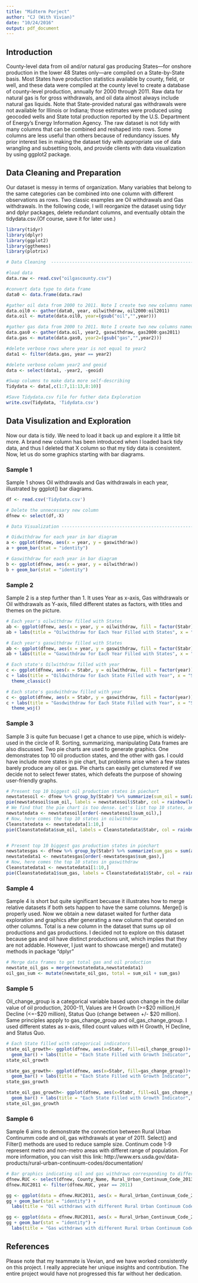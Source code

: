 ```yaml
---
title: "Midterm Porject"
author: "CJ (With Vivian)"
date: "10/24/2016"
output: pdf_document
---
```

## Introduction

County-level data from oil and/or natural gas producing States—for onshore production in the lower 48 States only—are compiled on a State-by-State basis. Most States have production statistics available by county, field, or well, and these data were compiled at the county level to create a database of county-level production, annually for 2000 through 2011. Raw data for natural gas is for gross withdrawals, and oil data almost always include natural gas liquids. Note that State-provided natural gas withdrawals were not available for Illinois or Indiana; those estimates were produced using geocoded wells and State total production reported by the U.S. Department of Energy’s Energy Information Agency. The raw dataset is not tidy with many columns that can be combined and reshaped into rows. Some columns are less useful than others because of redundancy issues. My prior interest lies in making the dataset tidy with appropriate use of data wrangling and subsetting tools, and provide clients with data visualization by using ggplot2 package. 

## Data Cleaning and Preparation

Our dataset is messy in terms of organization. Many variables that belong to the same categories can be combined into one column with different observations as rows. Two classic examples are Oil withdrawals and Gas withdrawals. In the following code, I will reorganize the dataset using tidyr and dplyr packages, delete redundant columns, and eventually obtain the tidydata.csv.(Of course, save it for later use.)
```r
library(tidyr)
library(dplyr)
library(ggplot2)
library(ggthemes)
library(plotrix)

# Data Cleaning  ----------------------------------------------------------

#load data
data.raw <- read.csv("oilgascounty.csv")

#convert data type to data frame
data0 <- data.frame(data.raw)

#gather oil data from 2000 to 2011. Note I create two new columns named year and oidwithdraw
data.oil0 <- gather(data0, year, oilwithdraw, oil2000:oil2011)
data.oil <- mutate(data.oil0, year=(gsub("oil","",year)))

#gather gas data from 2000 to 2011. Note I create two new columns named year2 and gaswithdraw
data.gas0 <- gather(data.oil, year2, gaswithdraw, gas2000:gas2011)
data.gas <- mutate(data.gas0, year2=(gsub("gas","",year2)))

#delete verbose rows where year is not equal to year2
data1 <- filter(data.gas, year == year2)

#delete verbose column year2 and geoid
data <- select(data1, -year2, -geoid)

#Swap columns to make data more self-describing
Tidydata <- data[,c(1:7,11:13,8:10)]

#Save Tidydata.csv file for futher data Exploration
write.csv(Tidydata, 'Tidydata.csv')

```

## Data Visulization and Exploration

Now our data is tidy. We need to load it back up and explore it a little bit more. A brand new column has been introduced when I loaded back tidy data, and thus I deleted that X column so that my tidy data is consistent. Now, let us do some graphics starting with bar diagrams. 

### Sample 1 

Sample 1 shows Oil withdrawals and Gas withdrawals in each year, illustrated by ggplot() bar diagrams. 

```r
df <- read.csv('Tidydata.csv')

# Delete the unnecessary new column
dfnew <- select(df,-X)

# Data Visualization ------------------------------------------------------------

# Oidwithdraw for each year in bar diagram
a <- ggplot(dfnew, aes(x = year, y = gaswithdraw)) 
a + geom_bar(stat = "identity")

# Gaswithdraw for each year in bar diagram
b <- ggplot(dfnew, aes(x = year, y = oilwithdraw)) 
b + geom_bar(stat = "identity")
```

### Sample 2

Sample 2 is a step further than 1. It uses Year as x-axis, Gas withdrawals or Oil withdrawals as Y-axis, filled different states as factors, with titles and themes on the picture.  

```r
# Each year's oilwithdraw filled with States
ab <- ggplot(dfnew, aes(x = year, y = oilwithdraw, fill = factor(Stabr))) + geom_bar(stat = "identity")
ab + labs(title = "Oilwithdraw for Each Year Filled with States", x = "Years", y = "Oildwithdraw(barrels)")

# Each year's gaswithdraw filled with States
ab <- ggplot(dfnew, aes(x = year, y = gaswithdraw, fill = factor(Stabr))) + geom_bar(stat = "identity")
ab + labs(title = "Gaswithdraw for Each Year Filled with States", x = "Years", y = "Gasdwithdraw(thousand cubic feet)")

# Each state's Oilwithdraw filled with year
c <- ggplot(dfnew, aes(x = Stabr, y = oilwithdraw, fill = factor(year))) + geom_bar(stat = "identity")
c + labs(title = "Oildwithdraw for Each State Filled with Year", x = "States", y = "Oildwithdraw(barrels)") + 
  theme_classic()

# Each state's gasdwithdraw filled with year
c <- ggplot(dfnew, aes(x = Stabr, y = gaswithdraw, fill = factor(year))) + geom_bar(stat = "identity")
c + labs(title = "Gasdwithdraw for Each State Filled with Year", x = "States", y = "Gaswithdraw(thousand cubic feet)") + 
  theme_wsj()
```

### Sample 3

Sample 3 is quite fun becuase I get a chance to use pipe, which is widely-used in the circle of R. Sorting, summarizing, manipulating Data frames are also discussed. Two pie charts are used to generate graphics. One demonstrates top 10 oil production states, and the other with gas. I could have include more states in pie chart, but problems arise when a few states barely produce any oil or gas. Pie charts can easily get clumstered if we decide not to select fewer states, which defeats the purpose of showing user-friendly graphs. 

```r
# Present top 10 biggest oil production states in piechart
newstatesoil <- dfnew %>% group_by(Stabr) %>% summarize(sum_oil = sum(as.numeric(oilwithdraw)))
pie(newstatesoil$sum_oil, labels = newstatesoil$Stabr, col = rainbow(length(newstatesoil$Stabr)),main = "Pie chart of country")
# We find that the pie chart is too dense. Let's list top 10 states, and its relative pie chart
newstatedata <- newstatesoil[order(-newstatesoil$sum_oil),]
# Now, here comes the top 10 states in oilwithdraw
Cleanstatedata <- newstatedata[1:10,]
pie(Cleanstatedata$sum_oil, labels = Cleanstatedata$Stabr, col = rainbow(length(Cleanstatedata$Stabr)),main = "Pie chart of country")


# Present top 10 biggest gas production states in piechart
newstatesgas <- dfnew %>% group_by(Stabr) %>% summarize(sum_gas = sum(as.numeric(gaswithdraw)))
newstatedata1 <- newstatesgas[order(-newstatesgas$sum_gas),]
# Now, here comes the top 10 states in gaswithdraw
Cleanstatedata1 <- newstatedata1[1:10,]
pie(Cleanstatedata1$sum_gas, labels = Cleanstatedata1$Stabr, col = rainbow(length(Cleanstatedata1$Stabr)),main = "Pie chart of country")

```

### Sample 4

Sample 4 is short but quite significant becuase it illustrates how to merge relative datasets if both sets happen to have the same columns. Merge() is properly used. Now we obtain a new dataset waited for further data exploration and graphics after generating a new column that operated on other columns. Total is a new column in the dataset that sums up oil productions and gas productions. I decided not to explore on this dataset because gas and oil have distinct productions unit, which implies that they are not addable. However, I just want to showcase merge() and mutate() methods in package "dplyr"

```r
# Merge data frames to get total gas and oil production
newstate_oil_gas = merge(newstatedata,newstatedata1)
oil_gas_sum <- mutate(newstate_oil_gas, total = sum_oil + sum_gas)
```

### Sample 5

Oil_change_group is a categorical variable based upon change in the dollar value of oil production, 2000-11, Values are H Growth (>=$20 million),H Decline (<=-$20 million), Status Quo (change between +/- $20 million). Same principles appply to gas_change_group and oil_gas_change_group. I used different states as x-axis, filled count values with H Growth, H Decline, and Status Quo.
```r
# Each State filled with categorical indicators
state_oil_growth<- ggplot(dfnew, aes(x=Stabr, fill=oil_change_group))+
  geom_bar() + labs(title = "Each State Filled with Growth Indicator", x = "States", y = "Counts")
state_oil_growth

state_gas_growth<- ggplot(dfnew, aes(x=Stabr, fill=gas_change_group))+
  geom_bar() + labs(title = "Each State Filled with Growth Indicator", x = "States", y = "Counts")
state_gas_growth

state_oil_gas_growth<- ggplot(dfnew, aes(x=Stabr, fill=oil_gas_change_group))+
  geom_bar() + labs(title = "Each State Filled with Growth Indicator", x = "States", y = "Counts")
state_oil_gas_growth
```

### Sample 6

Sample 6 aims to demonstrate the connection between Rural Urban Continumm code and oil, gas withdrawals at year of 2011. Select() and Filter() methods are used to reduce sample size. Continum code 1-9 represent metro and non-metro areas with differet range of population. For more information, you can visit this link: http://www.ers.usda.gov/data-products/rural-urban-continuum-codes/documentation/

```r
# Bar graphics indicating oil and gas withdraws corresponding to different Rural Urban Continuum Code at year 2011
dfnew.RUC <- select(dfnew, County_Name, Rural_Urban_Continuum_Code_2013, year:gaswithdraw)
dfnew.RUC2011 <- filter(dfnew.RUC, year == 2011)

gg <- ggplot(data = dfnew.RUC2011, aes(x = Rural_Urban_Continuum_Code_2013, y = oilwithdraw))
gg + geom_bar(stat = "identity") + 
  labs(title = "Oil withdraws with different Rural Urban Continuum Code", x = "Rural Urban Continuum Code", y = "Oil withdraws in 2011")

gg <- ggplot(data = dfnew.RUC2011, aes(x = Rural_Urban_Continuum_Code_2013, y = gaswithdraw))
gg + geom_bar(stat = "identity") + 
  labs(title = "Gas withdraws with different Rural Urban Continuum Code", x = "Rural Urban Continuum Code", y = "Gas withdraws in 2011")

```

## References

Please note that my teammate is Vevian, and we have worked consistently on this project. I really appreciate her unique insights and contribution. The entire project would have not progressed this far without her dedication.


